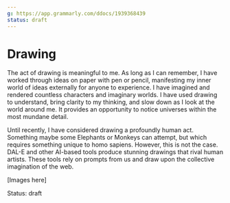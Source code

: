 ```yaml
---
g: https://app.grammarly.com/ddocs/1939368439
status: draft
---
```


# Drawing

The act of drawing is meaningful to me. As long as I can remember, I have worked through ideas on paper with pen or pencil, manifesting my inner world of ideas externally for anyone to experience. I have imagined and rendered countless characters and imaginary worlds. I have used drawing to understand, bring clarity to my thinking, and slow down as I look at the world around me. It provides an opportunity to notice universes within the most mundane detail.

Until recently, I have considered drawing a profoundly human act. Something maybe some Elephants or Monkeys can attempt, but which requires something unique to homo sapiens. However, this is not the case. DAL-E and other AI-based tools produce stunning drawings that rival human artists. These tools rely on prompts from us and draw upon the collective imagination of the web.

[Images here]

Status: draft
